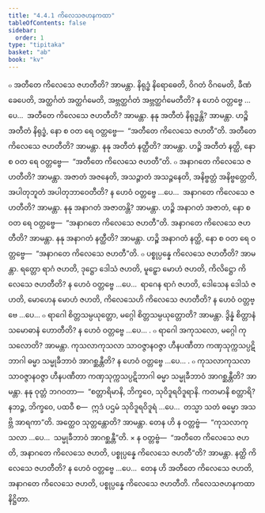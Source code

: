 ```yaml
---
title: "4.4.1 ကိလေသဇဟနကထာ"
tableOfContents: false
sidebar:
  order: 1
type: "tipitaka"
basket: "ab"
book: "kv"
---
```



<DynamicBreadcrumb />

<Division number="828" book="kv" e="ch" v="32" p="417">

<Paragraph number="2583" book="kv">
๐ အတီတေ ကိလေသေ ဇဟတီတိ? အာမန္တာ. နိရုဒ္ဓံ နိရောဓေတိ, ဝိဂတံ ဝိဂမေတိ, ခီဏံ ခေပေတိ, အတ္ထင်္ဂတံ အတ္ထင်္ဂမေတိ, အဗ္ဘတ္ထင်္ဂတံ အဗ္ဘတ္ထင်္ဂမေတီတိ? န ဟေဝံ ဝတ္တဗ္ဗေ …ပေ…  အတီတေ ကိလေသေ ဇဟတီတိ? အာမန္တာ. နနု အတီတံ နိရုဒ္ဓန္တိ? အာမန္တာ. ဟဉ္စိ အတီတံ နိရုဒ္ဓံ, နော စ ဝတ ရေ ဝတ္တဗ္ဗေ—  “အတီတေ ကိလေသေ ဇဟတီ”တိ. အတီတေ ကိလေသေ ဇဟတီတိ? အာမန္တာ. နနု အတီတံ နတ္ထီတိ? အာမန္တာ. ဟဉ္စိ အတီတံ နတ္ထိ, နော စ ဝတ ရေ ဝတ္တဗ္ဗေ—  “အတီတေ ကိလေသေ ဇဟတီ”တိ.
</Paragraph>

</Division>
<Division number="829" book="kv" e="ch" v="32" p="417">

<Paragraph number="2584" book="kv">
๐ အနာဂတေ ကိလေသေ ဇဟတီတိ? အာမန္တာ. အဇာတံ အဇနေတိ, အသဉ္ဇာတံ အသဉ္ဇနေတိ, အနိဗ္ဗတ္တံ အနိဗ္ဗတ္တေတိ, အပါတုဘူတံ အပါတုဘာဝေတီတိ? န ဟေဝံ ဝတ္တဗ္ဗေ …ပေ…  အနာဂတေ ကိလေသေ ဇဟတီတိ? အာမန္တာ. နနု အနာဂတံ အဇာတန္တိ? အာမန္တာ. ဟဉ္စိ အနာဂတံ အဇာတံ, နော စ ဝတ ရေ ဝတ္တဗ္ဗေ—  “အနာဂတေ ကိလေသေ ဇဟတီ”တိ. အနာဂတေ ကိလေသေ ဇဟတီတိ? အာမန္တာ. နနု အနာဂတံ နတ္ထီတိ? အာမန္တာ. ဟဉ္စိ အနာဂတံ နတ္ထိ, နော စ ဝတ ရေ ဝတ္တဗ္ဗေ—  “အနာဂတေ ကိလေသေ ဇဟတီ”တိ.
</Paragraph>

</Division>
<Division number="830" book="kv" e="ch" v="32" p="417">

<Paragraph number="2585" book="kv">
๐ ပစ္စုပ္ပန္နေ ကိလေသေ ဇဟတီတိ? အာမန္တာ. ရတ္တော ရာဂံ ဇဟတိ, ဒုဋ္ဌော ဒေါသံ ဇဟတိ, မူဠှော မောဟံ ဇဟတိ, ကိလိဋ္ဌော ကိလေသေ ဇဟတီတိ? န ဟေဝံ ဝတ္တဗ္ဗေ …ပေ…  ရာဂေန ရာဂံ ဇဟတိ, ဒေါသေန ဒေါသံ ဇဟတိ, မောဟေန မောဟံ ဇဟတိ, ကိလေသေဟိ ကိလေသေ ဇဟတီတိ? န ဟေဝံ ဝတ္တဗ္ဗေ …ပေ…
</Paragraph>

<Paragraph number="2586" book="kv">
๐ ရာဂေါ စိတ္တသမ္ပယုတ္တော, မဂ္ဂေါ စိတ္တသမ္ပယုတ္တောတိ? အာမန္တာ. ဒွိန္နံ စိတ္တာနံ သမောဓာနံ ဟောတီတိ? န ဟေဝံ ဝတ္တဗ္ဗေ …ပေ… .
</Paragraph>

<Paragraph number="2587" book="kv">
๐ ရာဂေါ အကုသလော, မဂ္ဂေါ ကုသလောတိ? အာမန္တာ. ကုသလာကုသလာ သာဝဇ္ဇာနဝဇ္ဇာ ဟီနပဏီတာ ကဏှသုက္ကသပ္ပဋိဘာဂါ ဓမ္မာ သမ္မုခီဘာဝံ အာဂစ္ဆန္တီတိ? န ဟေဝံ ဝတ္တဗ္ဗေ …ပေ… .
</Paragraph>

<Paragraph number="2588" book="kv">
๐ ကုသလာကုသလာ သာဝဇ္ဇာနဝဇ္ဇာ ဟီနပဏီတာ ကဏှသုက္ကသပ္ပဋိဘာဂါ ဓမ္မာ သမ္မုခီဘာဝံ အာဂစ္ဆန္တီတိ? အာမန္တာ. နနု ဝုတ္တံ ဘဂဝတာ—  “စတ္တာရိမာနိ, ဘိက္ခဝေ, သုဝိဒူရဝိဒူရာနိ. ကတမာနိ စတ္တာရိ? နဘဉ္စ, ဘိက္ခဝေ, ပထဝီ စ—  ဣဒံ ပဌမံ သုဝိဒူရဝိဒူရံ …ပေ…  တသ္မာ သတံ ဓမ္မော အသဗ္ဘိ အာရကာ”တိ. အတ္ထေဝ သုတ္တန္တောတိ? အာမန္တာ. တေန ဟိ န ဝတ္တဗ္ဗံ—  “ကုသလာကုသလာ …ပေ…  သမ္မုခီဘာဝံ အာဂစ္ဆန္တီ”တိ.
</Paragraph>

</Division>
<Division number="831" book="kv" e="ch" v="32" p="418">

<Paragraph number="2589" book="kv">
× န ဝတ္တဗ္ဗံ—  “အတီတေ ကိလေသေ ဇဟတိ, အနာဂတေ ကိလေသေ ဇဟတိ, ပစ္စုပ္ပန္နေ ကိလေသေ ဇဟတီ”တိ? အာမန္တာ. နတ္ထိ ကိလေသေ ဇဟတီတိ? န ဟေဝံ ဝတ္တဗ္ဗေ …ပေ…  တေန ဟိ အတီတေ ကိလေသေ ဇဟတိ, အနာဂတေ ကိလေသေ ဇဟတိ, ပစ္စုပ္ပန္နေ ကိလေသေ ဇဟတီတိ.

</Paragraph>
</Division>

<Paragraph number="2590" type="center" book="kv">
ကိလေသဇဟနကထာ နိဋ္ဌိတာ.
</Paragraph>